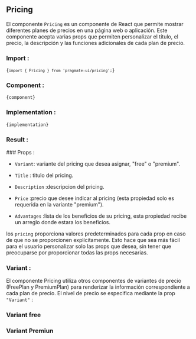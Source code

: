 
## Pricing

El componente `Pricing` es un
componente de React que permite mostrar diferentes planes de precios en
una página web o aplicación. Este componente acepta varias props que
permiten personalizar el título, el precio, la descripción y las
funciones adicionales de cada plan de precio.

### Import :

<Code>{`import { Pricing } from 'pragmate-ui/pricing';`}</Code>

### Component :

<Code>{component}</Code>

### Implementation :

<Code>{implementation}</Code>
### Result :

<Results />
### Props :

- `Variant`: variante del pricing que desea
  asignar, "free" o "premium".

- `Title` : titulo del pricing.

- `Description` :descripcion del pricing.

- `Price` :precio que desee indicar al pricing (esta propiedad solo es requerida en la variante "premium").

- `Advantages` :lista de los beneficios de su
  pricing, esta propiedad recibe un arreglo donde estara los
  beneficios.

los `pricing` proporciona valores predeterminados
para cada prop en caso de que no se proporcionen explícitamente.
Esto hace que sea más fácil para el usuario personalizar solo las
props que desea, sin tener que preocuparse por proporcionar todas
las props necesarias.

### Variant :

El componente Pricing utiliza otros componentes de
variantes de precio (FreePlan y PremiumPlan) para renderizar la
información correspondiente a cada plan de precio. El nivel de precio se
especifica mediante la prop `"Variant"` :

### Variant free

<ResultsFree />

### Variant Premiun

<ResultsPremium />

